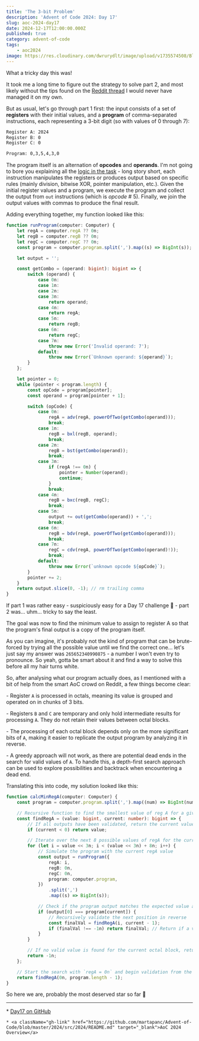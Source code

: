 ```yaml
---
title: 'The 3-bit Problem'
description: 'Advent of Code 2024: Day 17'
slug: aoc-2024-day17
date: 2024-12-17T12:00:00.000Z
published: true
category: advent-of-code
tags:
    - aoc2024
image: https://res.cloudinary.com/dwrurydlt/image/upload/v1735574508/Blog/2024-day-17_ffv9fw.webp
---
```


What a tricky day this was!

It took me a long time to figure out the strategy to solve part 2, and most likely without the tips found on the [Reddit thread](https://www.reddit.com/r/adventofcode/comments/1hg38ah/2024_day_17_solutions/) I would never have managed it on my own.

But as usual, let's go through part 1 first: the input consists of a set of **registers** with their initial values, and a **program** of comma-separated instructions, each representing a 3-bit digit (so with values of 0 through 7):

```bash
Register A: 2024
Register B: 0
Register C: 0

Program: 0,3,5,4,3,0
```

The program itself is an alternation of **opcodes** and **operands**. I'm not going to bore you explaining all the [logic in the task](https://adventofcode.com/2024/day/17) - long story short, each instruction manipulates the registers or produces output based on specific rules (mainly division, bitwise XOR, pointer manipulation, etc.). Given the initial register values and a program, we execute the program and collect the output from `out` instructions (which is _opcode_ # 5). Finally, we join the output values with commas to produce the final result.

Adding everything together, my function looked like this:

```ts
function runProgram(computer: Computer) {
    let regA = computer.regA ?? 0n;
    let regB = computer.regB ?? 0n;
    let regC = computer.regC ?? 0n;
    const program = computer.program.split(',').map((s) => BigInt(s));

    let output = '';

    const getCombo = (operand: bigint): bigint => {
        switch (operand) {
            case 0n:
            case 1n:
            case 2n:
            case 3n:
                return operand;
            case 4n:
                return regA;
            case 5n:
                return regB;
            case 6n:
                return regC;
            case 7n:
                throw new Error('Invalid operand: 7');
            default:
                throw new Error(`Unknown operand: ${operand}`);
        }
    };

    let pointer = 0;
    while (pointer < program.length) {
        const opCode = program[pointer];
        const operand = program[pointer + 1];

        switch (opCode) {
            case 0n:
                regA = adv(regA, powerOfTwo(getCombo(operand)));
                break;
            case 1n:
                regB = bxl(regB, operand);
                break;
            case 2n:
                regB = bst(getCombo(operand));
                break;
            case 3n:
                if (regA !== 0n) {
                    pointer = Number(operand);
                    continue;
                }
                break;
            case 4n:
                regB = bxc(regB, regC);
                break;
            case 5n:
                output += out(getCombo(operand)) + ',';
                break;
            case 6n:
                regB = bdv(regA, powerOfTwo(getCombo(operand)));
                break;
            case 7n:
                regC = cdv(regA, powerOfTwo(getCombo(operand)!));
                break;
            default:
                throw new Error(`unknown opcode ${opCode}`);
        }
        pointer += 2;
    }
    return output.slice(0, -1); // rm trailing comma
}
```

If part 1 was rather easy - suspiciously easy for a Day 17 challenge 🤔 - part 2 was… uhm… tricky to say the least.

The goal was now to find the minimum value to assign to register A so that the program's final output is a copy of the program itself.

As you can imagine, it's probably not the kind of program that can be brute-forced by trying all the possible value until we find the correct one… let's just say my answer was `265652340990875` - a number I won't even try to pronounce. So yeah, gotta be smart about it and find a way to solve this before all my hair turns white.

So, after analysing what our program actually does, as I mentioned with a bit of help from the smart AoC crowd on Reddit, a few things become clear:

\- Register `A` is processed in octals, meaning its value is grouped and operated on in chunks of 3 bits.

\- Registers `B` and `C` are temporary and only hold intermediate results for processing `A`. They do not retain their values between octal blocks.

\- The processing of each octal block depends only on the more significant bits of `A`, making it easier to replicate the output program by analyzing it in reverse.

\- A greedy approach will not work, as there are potential dead ends in the search for valid values of `A`. To handle this, a depth-first search approach can be used to explore possibilities and backtrack when encountering a dead end.

Translating this into code, my solution looked like this:

```ts
function calcMinRegA(computer: Computer) {
    const program = computer.program.split(',').map((num) => BigInt(num));

    // Recursive function to find the smallest value of reg A for a given position in the program
    const findRegA = (value: bigint, current: number): bigint => {
        // If all outputs have been validated, return the current value
        if (current < 0) return value;

        // Iterate over the next 8 possible values of regA for the current octal block
        for (let i = value << 3n; i < (value << 3n) + 8n; i++) {
            // Simulate the program with the current regA value
            const output = runProgram({
                regA: i,
                regB: 0n,
                regC: 0n,
                program: computer.program,
            })
                .split(',')
                .map((s) => BigInt(s));

            // Check if the program output matches the expected value at the current position
            if (output[0] === program[current]) {
                // Recursively validate the next position in reverse
                const finalVal = findRegA(i, current - 1);
                if (finalVal !== -1n) return finalVal; // Return if a valid value is found
            }
        }

        // If no valid value is found for the current octal block, return -1n to backtrack
        return -1n;
    };

    // Start the search with `regA = 0n` and begin validation from the last program position
    return findRegA(0n, program.length - 1);
}
```

So here we are, probably the most deserved star so far 💫

---

<div className="flex flex-col gap-2">
    * <a className="gh-link" href="https://github.com/martapanc/Advent-of-Code/blob/master/2024/src/2024/day17/day17.ts" target="_blank">Day17 on GitHub</a>

    * <a className="gh-link" href="https://github.com/martapanc/Advent-of-Code/blob/master/2024/src/2024/README.md" target="_blank">AoC 2024 Overview</a>

</div>
